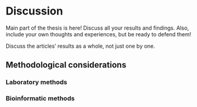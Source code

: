 # Discussion

Main part of the thesis is here! Discuss all your results and findings. Also, include your own thoughts and experiences, but be ready to defend them!

Discuss the articles' results as a whole, not just one by one.

## Methodological considerations

### Laboratory methods
<!-- NORM-VET methods, why are they used? -->

### Bioinformatic methods
<!-- why did you use the methods you chose? -->
<!-- how did they perform? -->